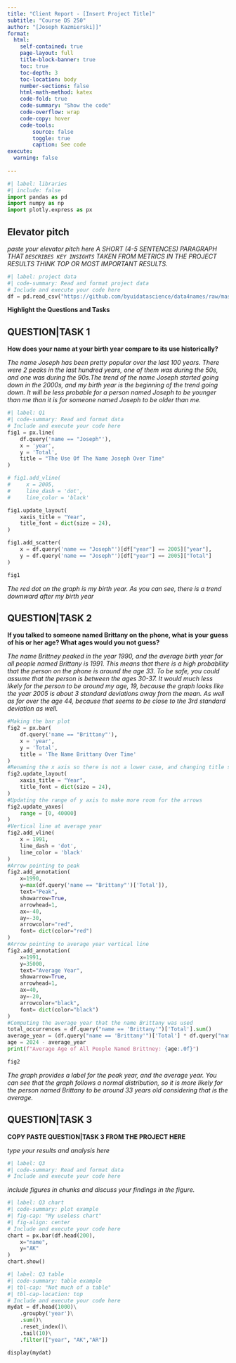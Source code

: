 ```yaml
---
title: "Client Report - [Insert Project Title]"
subtitle: "Course DS 250"
author: "[Joseph Kazmierski]]"
format:
  html:
    self-contained: true
    page-layout: full
    title-block-banner: true
    toc: true
    toc-depth: 3
    toc-location: body
    number-sections: false
    html-math-method: katex
    code-fold: true
    code-summary: "Show the code"
    code-overflow: wrap
    code-copy: hover
    code-tools:
        source: false
        toggle: true
        caption: See code
execute: 
  warning: false
    
---
```


```python
#| label: libraries
#| include: false
import pandas as pd
import numpy as np
import plotly.express as px
```


## Elevator pitch

_paste your elevator pitch here_
_A SHORT (4-5 SENTENCES) PARAGRAPH THAT `DESCRIBES KEY INSIGHTS` TAKEN FROM METRICS IN THE PROJECT RESULTS THINK TOP OR MOST IMPORTANT RESULTS._

```python
#| label: project data
#| code-summary: Read and format project data
# Include and execute your code here
df = pd.read_csv("https://github.com/byuidatascience/data4names/raw/master/data-raw/names_year/names_year.csv")
```

__Highlight the Questions and Tasks__

## QUESTION|TASK 1

__How does your name at your birth year compare to its use historically?__

_The name Joseph has been pretty popular over the last 100 years. There were 2 peaks in the last hundred years, one of them was during the 50s, and one was during the 90s.The trend of the name Joseph started going down in the 2000s, and my birth year is the beginning of the trend going down. It will be less probable for a person named Joseph to be younger than me than it is for someone named Joseph to be older than me._

```python
#| label: Q1
#| code-summary: Read and format data
# Include and execute your code here
fig1 = px.line(
    df.query('name == "Joseph"'),
    x = 'year',
    y = 'Total',
    title = "The Use Of The Name Joseph Over Time"
)

# fig1.add_vline(
#     x = 2005,
#     line_dash = 'dot',
#     line_color = 'black'

fig1.update_layout(
    xaxis_title = "Year",
    title_font = dict(size = 24),
)

fig1.add_scatter(
    x = df.query('name == "Joseph"')[df["year"] == 2005]["year"],
    y = df.query('name == "Joseph"')[df["year"] == 2005]["Total"]
)

fig1
```

_The red dot on the graph is my birth year. As you can see, there is a trend downward after my birth year_

## QUESTION|TASK 2

__If you talked to someone named Brittany on the phone, what is your guess of his or her age? What ages would you not guess?__

_The name Brittney peaked in the year 1990, and the average birth year for all people named Brittany is 1991. This means that there is a high probability that the person on the phone is around the age 33. To be safe, you could assume that the person is between the ages 30-37. It would much less likely for the person to be around my age, 19, because the graph looks like the year 2005 is about 3 standard deviations away from the mean. As well as for over the age 44, because that seems to be close to the 3rd standard deviation as well. _

```python
#Making the bar plot
fig2 = px.bar(
    df.query('name == "Brittany"'),
    x = 'year',
    y = 'Total',
    title = 'The Name Brittany Over Time'
)
#Renaming the x axis so there is not a lower case, and changing title size
fig2.update_layout(
    xaxis_title = "Year",
    title_font = dict(size = 24),
)
#Updating the range of y axis to make more room for the arrows
fig2.update_yaxes(
    range = [0, 40000]
)
#Vertical line at average year
fig2.add_vline(
    x = 1991,
    line_dash = 'dot',
    line_color = 'black'
)
#Arrow pointing to peak
fig2.add_annotation(
    x=1990, 
    y=max(df.query('name == "Brittany"')['Total']), 
    text="Peak",
    showarrow=True,
    arrowhead=1,
    ax=-40,  
    ay=-30,
    arrowcolor="red",
    font= dict(color="red")
)
#Arrow pointing to average year vertical line
fig2.add_annotation(
    x=1991, 
    y=35000, 
    text="Average Year",
    showarrow=True,
    arrowhead=1,
    ax=40,  
    ay=-20,
    arrowcolor="black",
    font= dict(color="black")
)
#Computing the average year that the name Brittany was used
total_occurrences = df.query("name == 'Brittany'")['Total'].sum()
average_year = (df.query("name == 'Brittany'")['Total'] * df.query("name == 'Brittany'")['year']).sum() / total_occurrences
age = 2024 - average_year
print(f"Average Age of All People Named Brittney: {age:.0f}")

fig2
```

_The graph provides a label for the peak year, and the average year. You can see that the graph follows a normal distribution, so it is more likely for the person named Brittany to be around 33 years old considering that is the average._


## QUESTION|TASK 3

__COPY PASTE QUESTION|TASK 3 FROM THE PROJECT HERE__

_type your results and analysis here_

```python
#| label: Q3
#| code-summary: Read and format data
# Include and execute your code here


```

_include figures in chunks and discuss your findings in the figure._

```python
#| label: Q3 chart
#| code-summary: plot example
#| fig-cap: "My useless chart"
#| fig-align: center
# Include and execute your code here
chart = px.bar(df.head(200),
    x="name", 
    y="AK"
)
chart.show()
```


```python
#| label: Q3 table
#| code-summary: table example
#| tbl-cap: "Not much of a table"
#| tbl-cap-location: top
# Include and execute your code here
mydat = df.head(1000)\
    .groupby('year')\
    .sum()\
    .reset_index()\
    .tail(10)\
    .filter(["year", "AK","AR"])

display(mydat)

```
